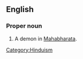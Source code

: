 ==English==

===Proper noun===
{{en-proper noun}}
# A demon in [[Mahabharata]].


[[Category:Hinduism]]